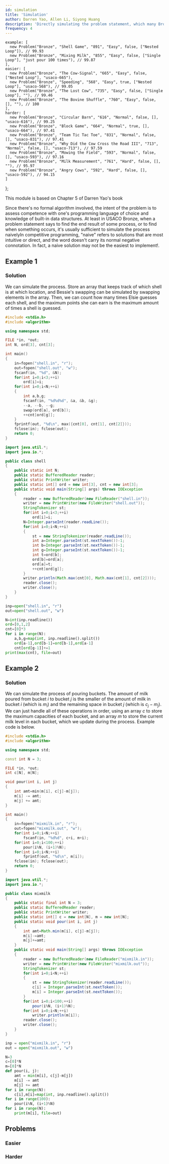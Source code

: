 ```yaml
---
id: simulation
title: 'Simulation'
author: Darren Yao, Allen Li, Siyong Huang
description: 'Directly simulating the problem statement, which many Bronze problems allow you to do.'
frequency: 4
---
```


    example: [
      new Problem("Bronze", "Shell Game", "891", "Easy", false, ["Nested Loop"]), // 99.93
      new Problem("Bronze", "Mixing Milk", "855", "Easy", false, ["Single Loop"], "just pour 100 times"), // 99.87
    ],
    easier: [
      new Problem("Bronze", "The Cow-Signal", "665", "Easy", false, ["Nested Loop"], "usaco-665"),
      new Problem("Bronze", "Speeding", "568", "Easy", true, ["Nested Loop"], "usaco-568"), // 99.05
      new Problem("Bronze", "The Lost Cow", "735", "Easy", false, ["Single Loop"], ""), // 99.46
      new Problem("Bronze", "The Bovine Shuffle", "760", "Easy", false, [], ""), // 100
    ],
    harder: [
      new Problem("Bronze", "Circular Barn", "616", "Normal", false, [], "usaco-616"), // 99.25
      new Problem("Bronze", "Block Game", "664", "Normal", true, [], "usaco-664"), // 97.41
      new Problem("Bronze", "Team Tic Tac Toe", "831", "Normal", false, [], "usaco-831"), // 97.41
      new Problem("Bronze", "Why Did the Cow Cross the Road III", "713", "Normal", false, [], "usaco-713"), // 97.59
      new Problem("Bronze", "Mowing the Field", "593", "Normal", false, [], "usaco-593"), // 97.16
      new Problem("Bronze", "Milk Measurement", "761", "Hard", false, [], ""), // 95.97
      new Problem("Bronze", "Angry Cows", "592", "Hard", false, [], "usaco-592"), // 94.15
    ]
};

<Resources>
  <Resource source="IUSACO" title="5 - Simulation">This module is based on Chapter 5 of Darren Yao's book</Resource>
</Resources>

<br />

Since there's no formal algorithm involved, the intent of the problem is to assess competence with one's programming language of choice and knowledge of built-in data structures. At least in USACO Bronze, when a problem statement says to find the end result of some process, or to find when something occurs, it's usually sufficient to simulate the process naively<Asterisk>In competitive programming, "naive" refers to solutions that are most intuitive or direct, and the word doesn't carry its normal negative connotation. In fact, a naive solution may not be the easiest to implement!</Asterisk>.

## Example 1

<FocusProblem problem={problems.example[0]} />

### Solution

<Spoiler title="Solution">

We can simulate the process. Store an array that keeps track of which shell is at which location, and Bessie's swapping can be simulated by swapping elements in the array. Then, we can count how many times Elsie guesses each shell, and the maximum points she can earn is the maximum amount of times a shell is guessed. 

<LanguageSection>

<CPPSection>

```cpp
#include <stdio.h>
#include <algorithm>

using namespace std;

FILE *in, *out;
int N, ord[3], cnt[3];

int main()
{
	in=fopen("shell.in", "r");
	out=fopen("shell.out", "w");
	fscanf(in, "%d", &N);
	for(int i=0;i<3;++i)
		ord[i]=i;
	for(int i=0;i<N;++i)
	{
		int a,b,g;
		fscanf(in, "%d%d%d", &a, &b, &g);
		--a, --b, --g;
		swap(ord[a], ord[b]);
		++cnt[ord[g]];
	}
	fprintf(out, "%d\n", max({cnt[0], cnt[1], cnt[2]}));
	fclose(in); fclose(out);
	return 0;
}
```

</CPPSection>

<JavaSection>

```java
import java.util.*;
import java.io.*;

public class shell
{
	public static int N;
	public static BufferedReader reader;
	public static PrintWriter writer;
	public static int[] ord = new int[3], cnt = new int[3];
	public static void main(String[] args) throws IOException
	{
		reader = new BufferedReader(new FileReader("shell.in"));
		writer = new PrintWriter(new FileWriter("shell.out"));
		StringTokenizer st;
		for(int i=0;i<3;++i)
			ord[i]=i;
		N=Integer.parseInt(reader.readLine());
		for(int i=0;i<N;++i)
		{
			st = new StringTokenizer(reader.readLine());
			int a=Integer.parseInt(st.nextToken())-1;
			int b=Integer.parseInt(st.nextToken())-1;
			int g=Integer.parseInt(st.nextToken())-1;
			int t=ord[b];
			ord[b]=ord[a];
			ord[a]=t;
			++cnt[ord[g]];
		}
		writer.println(Math.max(cnt[0], Math.max(cnt[1], cnt[2])));
		reader.close();
		writer.close();
	}
}
```

</JavaSection>

<PySection>

```py
inp=open("shell.in", "r")
out=open("shell.out", "w")

N=int(inp.readline())
ord=[0,1,2]
cnt=[0]*3
for i in range(N):
	a,b,g=map(int, inp.readline().split())
	ord[a-1],ord[b-1]=ord[b-1],ord[a-1]
	cnt[ord[g-1]]+=1
print(max(cnt), file=out)
```

</PySection>

</LanguageSection>

</Spoiler>

## Example 2

<FocusProblem problem={problems.example[1]} />

### Solution

<Spoiler title="Solution">

We can simulate the process of pouring buckets. The amount of milk poured from bucket $i$ to bucket $j$ is the smaller of the amount of milk in bucket $i$ (which is $m_i$) and the remaining space in bucket $j$ (which is $c_j - m_j$). We can just handle all of these operations in order, using an array $c$ to store the maximum capacities of each bucket, and an array $m$ to store the current milk level in each bucket, which we update during the process. Example code is below.

<LanguageSection>

<CPPSection>

```cpp
#include <stdio.h>
#include <algorithm>

using namespace std;

const int N = 3;

FILE *in, *out;
int c[N], m[N];

void pour(int i, int j)
{
	int amt=min(m[i], c[j]-m[j]);
	m[i] -= amt;
	m[j] += amt;
}

int main()
{
	in=fopen("mixmilk.in", "r");
    out=fopen("mixmilk.out", "w");
	for(int i=0;i<N;++i)
		fscanf(in, "%d%d", c+i, m+i);
	for(int i=0;i<100;++i)
		pour(i%N, (i+1)%N);
	for(int i=0;i<N;++i)
		fprintf(out, "%d\n", m[i]);
	fclose(in); fclose(out);
	return 0;
}
```

</CPPSection>

<JavaSection>

```java
import java.util.*;
import java.io.*;

public class mixmilk
{
	public static final int N = 3;
	public static BufferedReader reader;
	public static PrintWriter writer;
	public static int[] c = new int[N], m = new int[N];
	public static void pour(int i, int j)
	{
		int amt=Math.min(m[i], c[j]-m[j]);
		m[i]-=amt;
		m[j]+=amt;
	}
	public static void main(String[] args) throws IOException
	{
		reader = new BufferedReader(new FileReader("mixmilk.in"));
		writer = new PrintWriter(new FileWriter("mixmilk.out"));
		StringTokenizer st;
		for(int i=0;i<N;++i)
		{
			st = new StringTokenizer(reader.readLine());
			c[i] = Integer.parseInt(st.nextToken());
			m[i] = Integer.parseInt(st.nextToken());
		}
		for(int i=0;i<100;++i)
			pour(i%N, (i+1)%N);
		for(int i=0;i<N;++i)
			writer.println(m[i]);
		reader.close();
		writer.close();
	}
}
```

</JavaSection>

<PySection>

```py
inp = open("mixmilk.in", "r")
out = open("mixmilk.out", "w")

N=3
c=[0]*N
m=[0]*N
def pour(i, j):
	amt = min(m[i], c[j]-m[j])
	m[i] -= amt
	m[j] += amt
for i in range(N):
	c[i],m[i]=map(int, inp.readline().split())
for i in range(100):
	pour(i%N, (i+1)%N)
for i in range(N):
	print(m[i], file=out)
```

</PySection>

</LanguageSection>

</Spoiler>

## Problems

### Easier

<Problems problems={problems.easier} />

### Harder

<Problems problems={problems.harder} />